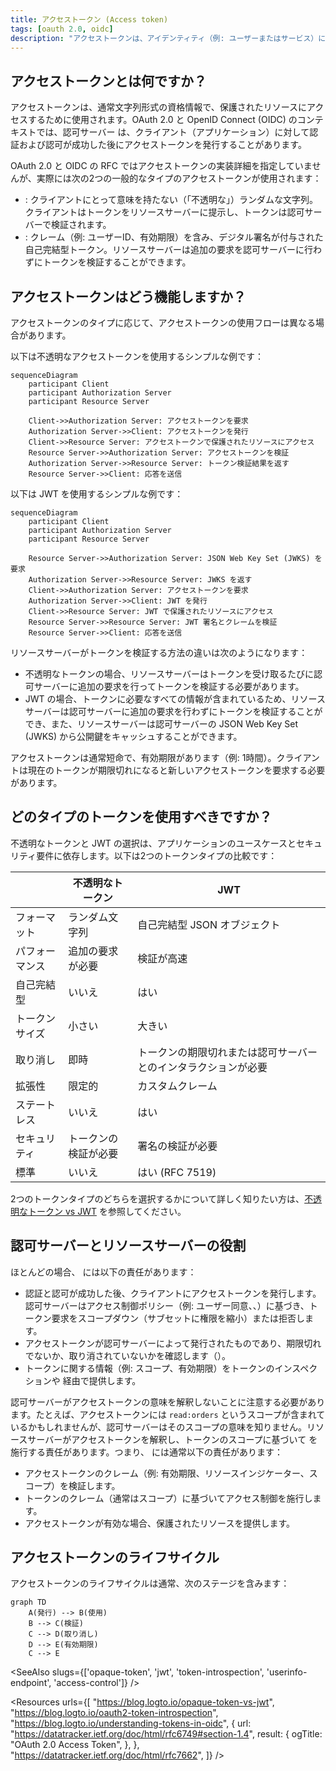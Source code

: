 ```yaml
---
title: アクセストークン (Access token)
tags: [oauth 2.0, oidc]
description: "アクセストークンは、アイデンティティ（例: ユーザーまたはサービス）に代わって保護されたリソースにアクセスするための資格情報です。トークンのスコープ（権限）に基づいて、リソースへのアクセスを許可するベアラートークンです。"
---
```


## アクセストークンとは何ですか？

アクセストークンは、通常文字列形式の資格情報で、保護されたリソースにアクセスするために使用されます。OAuth 2.0 と OpenID Connect (OIDC) のコンテキストでは、<Ref slug="authorization-server">認可サーバー</Ref> は、クライアント（アプリケーション）に対して認証および認可が成功した後にアクセストークンを発行することがあります。

OAuth 2.0 と OIDC の RFC ではアクセストークンの実装詳細を指定していませんが、実際には次の2つの一般的なタイプのアクセストークンが使用されます：

- <Ref slug="opaque-token" />: クライアントにとって意味を持たない（「不透明な」）ランダムな文字列。クライアントはトークンをリソースサーバーに提示し、トークンは認可サーバーで検証されます。
- <Ref slug="jwt" />: <Ref slug="claim">クレーム</Ref>（例: ユーザーID、有効期限）を含み、デジタル署名が付与された自己完結型トークン。リソースサーバーは追加の要求を認可サーバーに行わずにトークンを検証することができます。

## アクセストークンはどう機能しますか？

アクセストークンのタイプに応じて、アクセストークンの使用フローは異なる場合があります。

以下は不透明なアクセストークンを使用するシンプルな例です：

```mermaid
sequenceDiagram
    participant Client
    participant Authorization Server
    participant Resource Server

    Client->>Authorization Server: アクセストークンを要求
    Authorization Server->>Client: アクセストークンを発行
    Client->>Resource Server: アクセストークンで保護されたリソースにアクセス
    Resource Server->>Authorization Server: アクセストークンを検証
    Authorization Server->>Resource Server: トークン検証結果を返す
    Resource Server->>Client: 応答を送信
```

以下は JWT を使用するシンプルな例です：

```mermaid
sequenceDiagram
    participant Client
    participant Authorization Server
    participant Resource Server

    Resource Server->>Authorization Server: JSON Web Key Set (JWKS) を要求
    Authorization Server->>Resource Server: JWKS を返す
    Client->>Authorization Server: アクセストークンを要求
    Authorization Server->>Client: JWT を発行
    Client->>Resource Server: JWT で保護されたリソースにアクセス
    Resource Server->>Resource Server: JWT 署名とクレームを検証
    Resource Server->>Client: 応答を送信
```

リソースサーバーがトークンを検証する方法の違いは次のようになります：

- 不透明なトークンの場合、リソースサーバーはトークンを受け取るたびに認可サーバーに追加の要求を行ってトークンを検証する必要があります。
- JWT の場合、トークンに必要なすべての情報が含まれているため、リソースサーバーは認可サーバーに追加の要求を行わずにトークンを検証することができ、また、リソースサーバーは認可サーバーの JSON Web Key Set (JWKS) から公開鍵をキャッシュすることができます。

アクセストークンは通常短命で、有効期限があります（例: 1時間）。クライアントは現在のトークンが期限切れになると新しいアクセストークンを要求する必要があります。

## どのタイプのトークンを使用すべきですか？

不透明なトークンと JWT の選択は、アプリケーションのユースケースとセキュリティ要件に依存します。以下は2つのトークンタイプの比較です：

|                | 不透明なトークン               | JWT                                                           |
|----------------|-------------------------------|---------------------------------------------------------------|
| フォーマット         | ランダム文字列                    | 自己完結型 JSON オブジェクト                                    |
| パフォーマンス      | 追加の要求が必要                  | 検証が高速                                               |
| 自己完結型       | いいえ                          | はい                                                           |
| トークンサイズ     | 小さい                          | 大きい                                                        |
| 取り消し          | 即時                            | トークンの期限切れまたは認可サーバーとのインタラクションが必要          |
| 拡張性           | 限定的                           | カスタムクレーム                                              |
| ステートレス      | いいえ                          | はい                                                           |
| セキュリティ       | トークンの検証が必要               | 署名の検証が必要                                             |
| 標準            | いいえ                          | はい (RFC 7519)                                               |

2つのトークンタイプのどちらを選択するかについて詳しく知りたい方は、[不透明なトークン vs JWT](https://blog.logto.io/opaque-token-vs-jwt) を参照してください。

## 認可サーバーとリソースサーバーの役割

ほとんどの場合、<Ref slug="authorization-server" /> には以下の責任があります：

- 認証と認可が成功した後、クライアントにアクセストークンを発行します。認可サーバーはアクセス制御ポリシー（例: ユーザー同意、<Ref slug="rbac" />、<Ref slug="abac" />）に基づき、トークン要求をスコープダウン（サブセットに権限を縮小）または拒否します。
- アクセストークンが認可サーバーによって発行されたものであり、期限切れでないか、取り消されていないかを確認します（<Ref slug="token-introspection" />）。
- トークンに関する情報（例: スコープ、有効期限）をトークンのインスペクションや <Ref slug="userinfo-endpoint" /> 経由で提供します。

認可サーバーがアクセストークンの意味を解釈しないことに注意する必要があります。たとえば、アクセストークンには `read:orders` というスコープが含まれているかもしれませんが、認可サーバーはそのスコープの意味を知りません。リソースサーバーがアクセストークンを解釈し、トークンのスコープに基づいて <Ref slug="access-control" /> を施行する責任があります。つまり、<Ref slug="resource-server" /> には通常以下の責任があります：

- アクセストークンの<Ref slug="claim">クレーム</Ref>（例: 有効期限、リソースインジケーター、スコープ）を検証します。
- トークンのクレーム（通常はスコープ）に基づいてアクセス制御を施行します。
- アクセストークンが有効な場合、保護されたリソースを提供します。

## アクセストークンのライフサイクル

アクセストークンのライフサイクルは通常、次のステージを含みます：

```mermaid
graph TD
    A(発行) --> B(使用)
    B --> C(検証)
    C --> D(取り消し)
    D --> E(有効期限)
    C --> E
```

<SeeAlso slugs={['opaque-token', 'jwt', 'token-introspection', 'userinfo-endpoint', 'access-control']} />

<Resources
  urls={[
    "https://blog.logto.io/opaque-token-vs-jwt",
    "https://blog.logto.io/oauth2-token-introspection",
    "https://blog.logto.io/understanding-tokens-in-oidc",
    {
      url: "https://datatracker.ietf.org/doc/html/rfc6749#section-1.4",
      result: {
        ogTitle: "OAuth 2.0 Access Token",
      },
    },
    "https://datatracker.ietf.org/doc/html/rfc7662",
  ]}
/>
